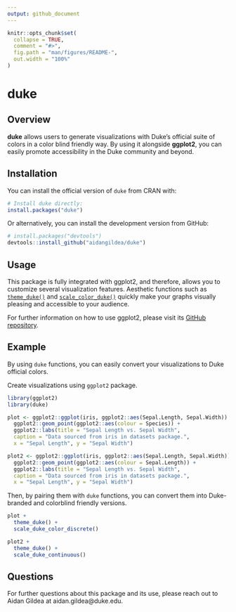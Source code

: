 ```yaml
---
output: github_document
---
```


<!-- README.md is generated from README.Rmd. Please edit that file -->

```r
knitr::opts_chunk$set(
  collapse = TRUE,
  comment = "#>",
  fig.path = "man/figures/README-",
  out.width = "100%"
)
```

# duke

<!-- badges: start -->
<!-- badges: end -->

## Overview

**duke** allows users to generate visualizations with Duke's official suite of colors in a color blind friendly way. By using it alongside **ggplot2**, you can easily promote accessibility in the Duke community and beyond. 

## Installation

You can install the official version of `duke` from CRAN with:

``` r
# Install duke directly:
install.packages("duke")
```
Or alternatively, you can install the development version from GitHub:

``` r
# install.packages("devtools")
devtools::install_github("aidangildea/duke")
```
## Usage

This package is fully integrated with ggplot2, and therefore, allows you to customize several visualization features. Aesthetic functions such as [`theme_duke()`](https://aidangildea.github.io/duke/articles/theme_duke_vignette.html) and [`scale_color_duke()`](https://aidangildea.github.io/duke/articles/scale_duke_color_discrete_vignette.html) quickly make your graphs visually pleasing and accessible to your audience.

For further information on how to use ggplot2, please visit its [GitHub repository](https://github.com/tidyverse/ggplot2).

## Example

By using `duke` functions, you can easily convert your visualizations to Duke official colors.

Create visualizations using `ggplot2` package. 
```r
library(ggplot2)
library(duke)

plot <- ggplot2::ggplot(iris, ggplot2::aes(Sepal.Length, Sepal.Width)) +
  ggplot2::geom_point(ggplot2::aes(colour = Species)) +
  ggplot2::labs(title = "Sepal Length vs. Sepal Width", 
  caption = "Data sourced from iris in datasets package.", 
  x = "Sepal Length", y = "Sepal Width")

plot2 <- ggplot2::ggplot(iris, ggplot2::aes(Sepal.Length, Sepal.Width)) +
  ggplot2::geom_point(ggplot2::aes(colour = Sepal.Length)) +
  ggplot2::labs(title = "Sepal Length vs. Sepal Width", 
  caption = "Data sourced from iris in datasets package.", 
  x = "Sepal Length", y = "Sepal Width")
```

Then, by pairing them with `duke` functions, you can convert them into Duke-branded and colorblind friendly versions.

```r
plot + 
  theme_duke() +
  scale_duke_color_discrete()

plot2 + 
  theme_duke() +
  scale_duke_continuous()
```

## Questions

For further questions about this package and its use, please reach out to Aidan Gildea at aidan.gildea@duke.edu.
